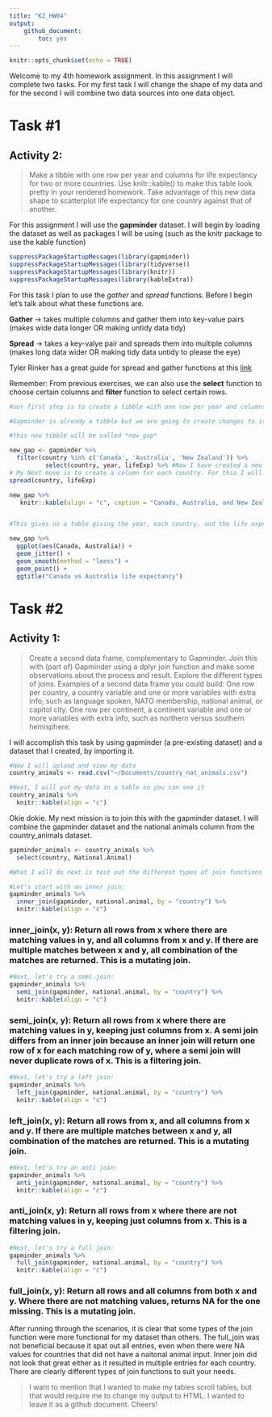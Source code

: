 ```yaml
---
title: "KZ_HW04"
output: 
    github_document:
        toc: yes
---
```


```r
knitr::opts_chunk$set(echo = TRUE)
```

Welcome to my 4th homework assignment. 
In this assignment I will complete two tasks. 
For my first task I will change the shape of my data and for the second I will combine two data sources into one data object.

# Task #1
## Activity 2: 
>
Make a tibble with one row per year and columns for life expectancy for two or more countries.
Use knitr::kable() to make this table look pretty in your rendered homework.
Take advantage of this new data shape to scatterplot life expectancy for one country against that of another.

For this assignment I will use the **gapminder** dataset. I will begin by loading the dataset as well as packages I will be using (such as the knitr package to use the kable function)

```r
suppressPackageStartupMessages(library(gapminder))
suppressPackageStartupMessages(library(tidyverse))
suppressPackageStartupMessages(library(knitr))
suppressPackageStartupMessages(library(kableExtra))
```

For this task I plan to use the *gather* and *spread* functions. Before I begin let's talk about what these functions are.

**Gather** -> takes multiple columns and gather them into key-value pairs (makes wide data longer OR making untidy data tidy)

**Spread** -> takes a key-valye pair and spreads them into multiple columns (makes long data wider OR making tidy data untidy to please the eye)

Tyler Rinker has a great guide for spread and gather functions at this [link](https://github.com/trinker/tidyr_in_a_nutshell/blob/master/README.md)

Remember: From previous exercises, we can also use the **select** function to choose certain columns and **filter** function to select certain rows.

```r
#our first step is to create a tibble with one row per year and columns for life expectancy for two or more countries.

#Gapminder is already a tibble but we are going to create changes to it so we will rename it as a new tibble

#this new tibble will be called *new_gap*

new_gap <- gapminder %>%
  filter(country %in% c('Canada', 'Australia', 'New Zealand')) %>%
          select(country, year, lifeExp) %>% #Now I have created a new tibble for New Zealand and Canada's life expectancy. 
# My Next move is to create a column for each country. For this I will use the *spread* function
spread(country, lifeExp) 

new_gap %>%
   knitr::kable(align = "c", caption = "Canada, Australia, and New Zealand's Life Expectancy Per Year")


#This gives us a table giving the year, each country, and the life expectancy for each country. Next I will make a scatterplot of life expectancy for Canada against New Zealand

new_gap %>% 
  ggplot(aes(Canada, Australia)) +
  geom_jitter() +
  geom_smooth(method = "loess") +
  geom_point() +
  ggtitle("Canada vs Australia life expectancy") 

```

# Task #2
## Activity 1: 
>Create a second data frame, complementary to Gapminder. Join this with (part of) Gapminder using a dplyr join function and make some observations about the process and result. Explore the different types of joins. Examples of a second data frame you could build:
  One row per country, a country variable and one or more variables with extra info, such as language spoken, NATO membership, national animal, or capitol city.
  One row per continent, a continent variable and one or more variables with extra info, such as northern versus southern hemisphere.

I will accomplish this task by using gapminder (a pre-existing dataset) and a dataset that I created, by importing it.


```r
#Now I will upload and view my data
country_animals <- read.csv("~/Documents/country_nat_animals.csv")

#Next, I will put my data in a table so you can see it 
country_animals %>%
  knitr::kable(align = "c")
```

Okie dokie. My next mission is to join this with the gapminder dataset. I will combine the gapminder dataset and the national animals column from the country_animals dataset. 

```r
gapminder_animals <- country_animals %>% 
  select(country, National.Animal)

#What I will do next is test out the different types of join functions

#Let's start with an inner join:
gapminder_animals %>%
  inner_join(gapminder, national.animal, by = "country") %>%
  knitr::kable(align = "c")
```
### inner_join(x, y): Return all rows from x where there are matching values in y, and all columns from x and y. If there are multiple matches between x and y, all combination of the matches are returned. This is a mutating join.

```r
#Next, let's try a semi-join:
gapminder_animals %>%
  semi_join(gapminder, national.animal, by = "country") %>%
  knitr::kable(align = "c")
```

### semi_join(x, y): Return all rows from x where there are matching values in y, keeping just columns from x. A semi join differs from an inner join because an inner join will return one row of x for each matching row of y, where a semi join will never duplicate rows of x. This is a filtering join.

```r
#Next, let's try a left join:
gapminder_animals %>%
  left_join(gapminder, national.animal, by = "country") %>%
  knitr::kable(align = "c")
```

### left_join(x, y): Return all rows from x, and all columns from x and y. If there are multiple matches between x and y, all combination of the matches are returned. This is a mutating join.

```r
#Next, let's try an anti join:
gapminder_animals %>%
  anti_join(gapminder, national.animal, by = "country") %>%
  knitr::kable(align = "c")
```

### anti_join(x, y): Return all rows from x where there are not matching values in y, keeping just columns from x. This is a filtering join.

```r
#Next, let's try a full join:
gapminder_animals %>%
  full_join(gapminder, national.animal, by = "country") %>%
  knitr::kable(align = "c")
```

### full_join(x, y): Return all rows and all columns from both x and y. Where there are not matching values, returns NA for the one missing. This is a mutating join.

After running through the scenarios, it is clear that some types of the join function were more functional for my dataset than others. The full_join was not beneficial because it spat out all entries, even when there were NA values for countries that did not have a naitonal animal input. Inner join did not look that great either as it resulted in multiple entries for each country. There are clearly different types of join functions to suit your needs. 

> I want to mention that I wanted to make my tables scroll tables, but that would require me to change my output to HTML. I wanted to leave it as a github document. Cheers!